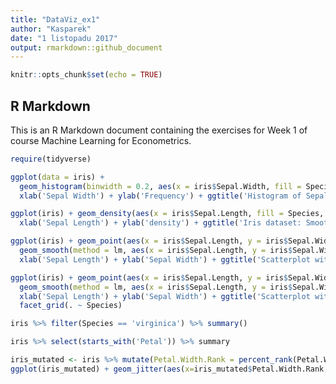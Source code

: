 ```yaml
---
title: "DataViz_ex1"
author: "Kasparek"
date: "1 listopadu 2017"
output: rmarkdown::github_document
---
```


```r
knitr::opts_chunk$set(echo = TRUE)
```

## R Markdown

This is an R Markdown document containing the exercises for Week 1 of course Machine Learning for Econometrics.

```r
require(tidyverse)
```


```r
ggplot(data = iris) +
  geom_histogram(binwidth = 0.2, aes(x = iris$Sepal.Width, fill = Species), colour = 'black', size=1.2)+
  xlab('Sepal Width') + ylab('Frequency') + ggtitle('Histogram of Sepal Width')

```

```r
ggplot(iris) + geom_density(aes(x = iris$Sepal.Length, fill = Species, colour = Species), alpha = 0.5) +
  xlab('Sepal Length') + ylab('density') + ggtitle('Iris dataset: Smoothed Density of Sepal Length per Species')

```

```r
ggplot(iris) + geom_point(aes(x = iris$Sepal.Length, y = iris$Sepal.Width, shape = Species, colour = Species)) +
  geom_smooth(method = lm, aes(x = iris$Sepal.Length, y = iris$Sepal.Width, colour = Species)) + 
  xlab('Sepal Length') + ylab('Sepal Width') + ggtitle('Scatterplot with smoothers')

```

```r
ggplot(iris) + geom_point(aes(x = iris$Sepal.Length, y = iris$Sepal.Width, shape = Species, colour = Species)) +
  geom_smooth(method = lm, aes(x = iris$Sepal.Length, y = iris$Sepal.Width, colour = Species)) + 
  xlab('Sepal Length') + ylab('Sepal Width') + ggtitle('Scatterplot with smoothers') +
  facet_grid(. ~ Species)
```

```r
iris %>% filter(Species == 'virginica') %>% summary()
```

```r
iris %>% select(starts_with('Petal')) %>% summary
```

```r
iris_mutated <- iris %>% mutate(Petal.Width.Rank = percent_rank(Petal.Width))
ggplot(iris_mutated) + geom_jitter(aes(x=iris_mutated$Petal.Width.Rank, y = iris_mutated$Petal.Width, col = Species)) + xlab('Petal Width Rank') + ylab('Petal Width')
```


